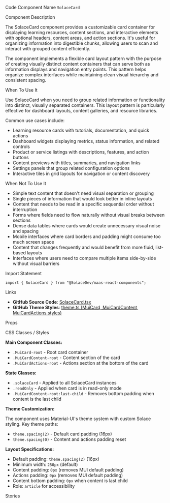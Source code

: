 
<Meta of={SolaceCardStories} />

<Title>Solace Card</Title>

<Description of={SolaceCardStories} />

<Subtitle>Code Component Name</Subtitle>
`SolaceCard`

<Subtitle>Component Description</Subtitle>

The SolaceCard component provides a customizable card container for displaying learning resources, content sections, and interactive elements with optional headers, content areas, and action sections. It's useful for organizing information into digestible chunks, allowing users to scan and interact with grouped content efficiently.

The component implements a flexible card layout pattern with the purpose of creating visually distinct content containers that can serve both as information displays and navigation entry points. This pattern helps organize complex interfaces while maintaining clean visual hierarchy and consistent spacing.

<Subtitle>When To Use It</Subtitle>

Use SolaceCard when you need to group related information or functionality into distinct, visually separated containers. This layout pattern is particularly effective for dashboard layouts, content galleries, and resource libraries.

Common use cases include:

- Learning resource cards with tutorials, documentation, and quick actions
- Dashboard widgets displaying metrics, status information, and related controls
- Product or service listings with descriptions, features, and action buttons
- Content previews with titles, summaries, and navigation links
- Settings panels that group related configuration options
- Interactive tiles in grid layouts for navigation or content discovery

<Subtitle>When Not To Use It</Subtitle>

- Simple text content that doesn't need visual separation or grouping
- Single pieces of information that would look better in inline layouts
- Content that needs to be read in a specific sequential order without interruption
- Forms where fields need to flow naturally without visual breaks between sections
- Dense data tables where cards would create unnecessary visual noise and spacing
- Mobile interfaces where card borders and padding might consume too much screen space
- Content that changes frequently and would benefit from more fluid, list-based layouts
- Interfaces where users need to compare multiple items side-by-side without visual barriers

<Subtitle>Import Statement</Subtitle>

```tsx
import { SolaceCard } from "@SolaceDev/maas-react-components";
```

<Subtitle>Links</Subtitle>

- **GitHub Source Code**: [SolaceCard.tsx](https://github.com/SolaceDev/maas-react-components/blob/main/src/components/SolaceCard.tsx)
- **GitHub Theme Styles**: <a href="https://github.com/SolaceDev/maas-react-components/blob/main/src/resources/theme.ts#:~:text=MuiCard" target="_blank">theme.ts (MuiCard, MuiCardContent, MuiCardActions styles)</a>

<Subtitle>Props</Subtitle>

<ArgTypes of={SolaceCardStories} />

<Subtitle>CSS Classes / Styles</Subtitle>

**Main Component Classes:**

- `.MuiCard-root` - Root card container
- `.MuiCardContent-root` - Content section of the card
- `.MuiCardActions-root` - Actions section at the bottom of the card

**State Classes:**

- `.solaceCard` - Applied to all SolaceCard instances
- `.readOnly` - Applied when card is in read-only mode
- `.MuiCardContent-root:last-child` - Removes bottom padding when content is the last child

**Theme Customization:**

The component uses Material-UI's theme system with custom Solace styling. Key theme paths:

- `theme.spacing(2)` - Default card padding (16px)
- `theme.spacing(0)` - Content and actions padding reset

**Layout Specifications:**

- Default padding: `theme.spacing(2)` (16px)
- Minimum width: `250px` (default)
- Content padding: `0px` (removes MUI default padding)
- Actions padding: `0px` (removes MUI default padding)
- Content bottom padding: `0px` when content is last child
- Role: `article` for accessibility

<Subtitle>Stories</Subtitle>

<CustomStories />
